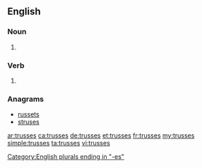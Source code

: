 ==English==

===Noun===
{{head|en|noun plural form}}

# {{plural of|truss|lang=en}}

===Verb===
{{head|en|verb form}}

# {{en-third-person singular of|truss}}

===Anagrams===
* [[russets#English|russets]]
* [[struses#English|struses]]

[[Category:English plurals ending in "-es"]]

[[ar:trusses]]
[[ca:trusses]]
[[de:trusses]]
[[et:trusses]]
[[fr:trusses]]
[[my:trusses]]
[[simple:trusses]]
[[ta:trusses]]
[[vi:trusses]]